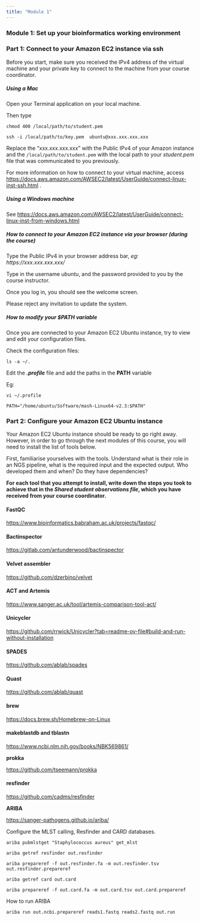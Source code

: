 ```yaml
---
title: "Module 1"
---
```


### Module 1: Set up your bioinformatics working environment

### Part 1: Connect to your Amazon EC2 instance via ssh

Before you start, make sure you received the IPv4 address of the virtual machine and your private key to connect to the machine from your course coordinator.

##### **Using a Mac**

Open your Terminal application on your local machine.

Then type

`chmod 400 /local/path/to/student.pem`

`ssh -i /local/path/to/key.pem  ubuntu@xxx.xxx.xxx.xxx`

Replace the “xxx.xxx.xxx.xxx” with the Public IPv4 of your Amazon instance and the `/local/path/to/student.pem` with the local path to your *student.pem* file that was communicated to you previously.

For more information on how to connect to your virtual machine, access <https://docs.aws.amazon.com/AWSEC2/latest/UserGuide/connect-linux-inst-ssh.html> .

##### Using a Windows machine

See <https://docs.aws.amazon.com/AWSEC2/latest/UserGuide/connect-linux-inst-from-windows.html>

##### How to connect to your Amazon EC2 instance via your browser (during the course)

Type the Public IPv4 in your browser address bar, *eg: https://xxx.xxx.xxx.xxx/*

Type in the username *ubuntu*, and the password provided to you by the course instructor.

Once you log in, you should see the welcome screen.

Please reject any invitation to update the system.

##### How to modify your \$PATH variable

Once you are connected to your Amazon EC2 Ubuntu instance, try to view and edit your configuration files. 

Check the configuration files:

`ls -a ~/.`

Edit the ***.profile*** file and add the paths in the **PATH** variable

Eg:

`vi ~/.profile`

`PATH="/home/ubuntu/Software/mash-Linux64-v2.3:$PATH"`

### Part 2: Configure your Amazon EC2 Ubuntu instance

Your Amazon EC2 Ubuntu instance should be ready to go right away. However, in order to go through the next modules of this course, you will need to install the list of tools below.

First, familiarise yourselves with the tools. Understand what is their role in an NGS pipeline, what is the required input and the expected output. Who developed them and when? Do they have dependencies?

**For each tool that you attempt to install, write down the steps you took to achieve that in the *Shared student observations file*, which you have received from your course coordinator.**

#### FastQC

<https://www.bioinformatics.babraham.ac.uk/projects/fastqc/>

#### Bactinspector

<https://gitlab.com/antunderwood/bactinspector>

#### Velvet assembler

<https://github.com/dzerbino/velvet>

```{=html}
<!--  Velvet is installed here: 

`/usr/share/miniconda/pkgs/velvet-1.2.10-h5bf99c6_4/bin/velveth`

Add */usr/share/miniconda/pkgs/velvet-1.2.10-h5bf99c6_4/bin/* to **PATH** -->
```

#### ACT and Artemis

<https://www.sanger.ac.uk/tool/artemis-comparison-tool-act/>

<!-- `conda install bioconda::velvet` -->

#### Unicycler 

<https://github.com/rrwick/Unicycler?tab=readme-ov-file#build-and-run-without-installation>

```{=html}
<!-- `git clone https://github.com/rrwick/Unicycler.git`

`cd Unicycler`

`python3 setup.py install` -->
```

#### SPADES

<https://github.com/ablab/spades>

```{=html}
<!-- `wget https://github.com/ablab/spades/releases/download/v4.0.0/SPAdes-4.0.0-Linux.tar.gz`

[//]: `tar -xzf SPAdes-4.0.0-Linux.tar.gz`

[//]:`cd SPAdes-4.0.0-Linux/bin/` 

Add spades.py to \~/.profile -->
```

#### Quast

<https://github.com/ablab/quast>

```{=html}
<!-- [//]:`conda install -c bioconda quast`

[//]: Eg on how to run Quast

[//]:`quast.py test_data/contigs_1.fasta \`

[//]:`test_data/contigs_2.fasta \`

[//]:`-r test_data/reference.fasta.gz \`

[//]:`-g test_data/genes.txt \`

[//]:`-1 test_data/reads1.fastq.gz -2 test_data/reads2.fastq.gz \`

[//]:`-o quast_test_output`

[//]: Quast path: */home/ubuntu/Software/quast/build/scripts-3.8/quast.py* -->
```

#### brew

<https://docs.brew.sh/Homebrew-on-Linux>

```{=html}
<!-- [//]:`/bin/bash -c "$(curl -fsSL https://raw.githubusercontent.com/Homebrew/install/HEAD/install.sh)"`

[//]:
[//]:`echo >> /home/ubuntu/.zshrc`

[//]:`echo 'eval "$(/home/linuxbrew/.linuxbrew/bin/brew shellenv)"' >> /home/ubuntu/.zshrc`

`eval "$(/home/linuxbrew/.linuxbrew/bin/brew shellenv)"` -->
```

#### makeblastdb and tblastn

<https://www.ncbi.nlm.nih.gov/books/NBK569861/>

**prokka**

<https://github.com/tseemann/prokka>

```{=html}
<!-- #### Install prokka

\
`brew install brewsci/bio/prokka` -->
```

#### resfinder

<https://github.com/cadms/resfinder>

```{=html}
<!-- `pip install resfinder`

\
`python /home/ubuntu/.local/lib/python3.9/site-packages/resfinder/run_resfinder.py`

`/usr/share/doc/ncbi-blast+` -->
```

**ARIBA**

<https://sanger-pathogens.github.io/ariba/> <!-- In the ARIBA install, follow these instructions: https://github.com/sanger-pathogens/ariba/issues/327 
Modify accordingly in sudo vi /usr/local/lib/python3.8/dist-packages/ariba/samtools_variants.py    -->

Configure the MLST calling, Resfinder and CARD databases.

`ariba pubmlstget "Staphylococcus aureus" get_mlst`

`ariba getref resfinder out.resfinder`

`ariba prepareref -f out.resfinder.fa -m out.resfinder.tsv out.resfinder.prepareref`

`ariba getref card out.card`

`ariba prepareref -f out.card.fa -m out.card.tsv out.card.prepareref`

How to run ARIBA

```         
ariba run out.ncbi.prepareref reads1.fastq reads2.fastq out.run
```
